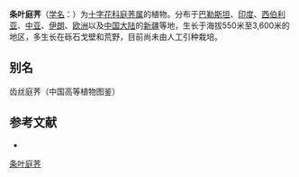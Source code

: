 {{Speciesbox
| name = 条叶庭荠
| status = 
| status_system = 
| image =
| genus = Alyssum
| species = linifolium
| authority = Steph. ex Willd.
}}

'''条叶庭荠'''（[[学名|学名]]：{{lang|la|''Alyssum linifolium''}}）为[[十字花科|十字花科]][[庭荠属|庭荠属]]的植物。分布于[[巴勒斯坦|巴勒斯坦]]、[[印度|印度]]、[[西伯利亚|西伯利亚]]、[[中亚|中亚]]、[[伊朗|伊朗]]、[[欧洲|欧洲]]以及[[中国大陆|中国大陆]]的[[新疆|新疆]]等地，生长于海拔550米至3,600米的地区，多生长在砾石戈壁和荒野，目前尚未由人工引种栽培。

== 别名 ==
齿丝庭荠（中国高等植物图鉴）

== 参考文献 ==
<div class="references-small">
* {{cite web| url =http://www.bioinfo.cn/db05/KmzwSpecies.php?action=view&id=5853| title =条叶庭荠| work =《中国高等植物数据库全库》| publisher =中国科学院微生物研究所| author =昆明植物研究所| accessdate =2009-02-26| deadurl =yes| archiveurl =https://web.archive.org/web/20160305054451/http://www.bioinfo.cn/db05/KmzwSpecies.php?action=view&id=5853| archivedate =2016-03-05}}
</div>
{{Taxonbar|from=Q11099715}}

[[Category:庭荠属|条叶庭荠]]


{{植物小作品}}